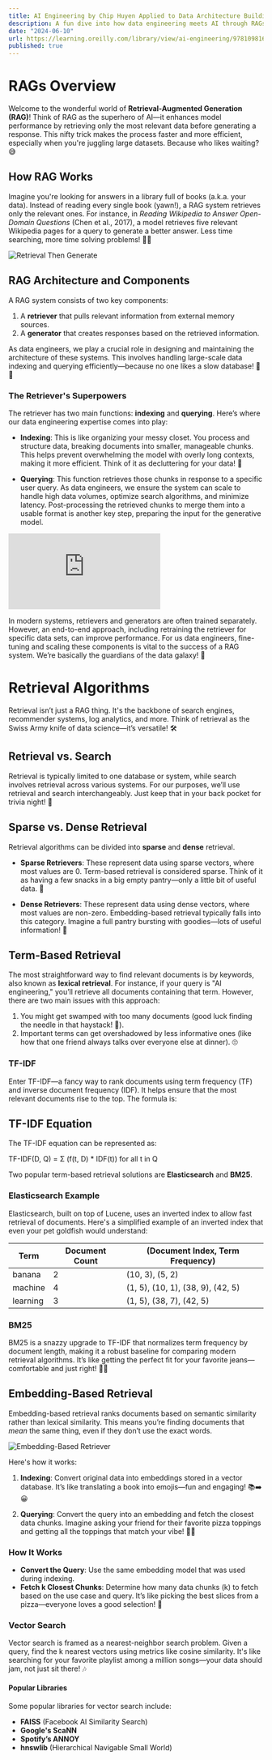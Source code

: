 ```yaml
---
title: AI Engineering by Chip Huyen Applied to Data Architecture Building
description: A fun dive into how data engineering meets AI through RAGs!
date: "2024-06-10"
url: https://learning.oreilly.com/library/view/ai-engineering/9781098166298/
published: true
---
```


# RAGs Overview

Welcome to the wonderful world of **Retrieval-Augmented Generation (RAG)**! Think of RAG as the superhero of AI—it enhances model performance by retrieving only the most relevant data before generating a response. This nifty trick makes the process faster and more efficient, especially when you're juggling large datasets. Because who likes waiting? 😅

## How RAG Works

Imagine you're looking for answers in a library full of books (a.k.a. your data). Instead of reading every single book (yawn!), a RAG system retrieves only the relevant ones. For instance, in *Reading Wikipedia to Answer Open-Domain Questions* (Chen et al., 2017), a model retrieves five relevant Wikipedia pages for a query to generate a better answer. Less time searching, more time solving problems! 🦸‍♂️

![Retrieval Then Generate](https://arxiv.org/abs/1704.00051)

## RAG Architecture and Components

A RAG system consists of two key components: 

1. A **retriever** that pulls relevant information from external memory sources.
2. A **generator** that creates responses based on the retrieved information.

As data engineers, we play a crucial role in designing and maintaining the architecture of these systems. This involves handling large-scale data indexing and querying efficiently—because no one likes a slow database! 🐢💨

### The Retriever's Superpowers

The retriever has two main functions: **indexing** and **querying**. Here’s where our data engineering expertise comes into play:

- **Indexing**: This is like organizing your messy closet. You process and structure data, breaking documents into smaller, manageable chunks. This helps prevent overwhelming the model with overly long contexts, making it more efficient. Think of it as decluttering for your data! 🧹

- **Querying**: This function retrieves those chunks in response to a specific user query. As data engineers, we ensure the system can scale to handle high data volumes, optimize search algorithms, and minimize latency. Post-processing the retrieved chunks to merge them into a usable format is another key step, preparing the input for the generative model. 

![High-Level RAG Architecture](https://learning.oreilly.com/library/view/ai-engineering/9781098166298/ch06.html#6_rag_overview_1726600321985229)

In modern systems, retrievers and generators are often trained separately. However, an end-to-end approach, including retraining the retriever for specific data sets, can improve performance. For us data engineers, fine-tuning and scaling these components is vital to the success of a RAG system. We’re basically the guardians of the data galaxy! 🌌

# Retrieval Algorithms

Retrieval isn’t just a RAG thing. It's the backbone of search engines, recommender systems, log analytics, and more. Think of retrieval as the Swiss Army knife of data science—it’s versatile! 🛠️ 

## Retrieval vs. Search

Retrieval is typically limited to one database or system, while search involves retrieval across various systems. For our purposes, we’ll use retrieval and search interchangeably. Just keep that in your back pocket for trivia night! 🧠

## Sparse vs. Dense Retrieval

Retrieval algorithms can be divided into **sparse** and **dense** retrieval. 

- **Sparse Retrievers**: These represent data using sparse vectors, where most values are 0. Term-based retrieval is considered sparse. Think of it as having a few snacks in a big empty pantry—only a little bit of useful data. 🍿

- **Dense Retrievers**: These represent data using dense vectors, where most values are non-zero. Embedding-based retrieval typically falls into this category. Imagine a full pantry bursting with goodies—lots of useful information! 🍰

## Term-Based Retrieval

The most straightforward way to find relevant documents is by keywords, also known as **lexical retrieval**. For instance, if your query is "AI engineering," you’ll retrieve all documents containing that term. However, there are two main issues with this approach:

1. You might get swamped with too many documents (good luck finding the needle in that haystack! 🐴).
2. Important terms can get overshadowed by less informative ones (like how that one friend always talks over everyone else at dinner). 🙄

### TF-IDF

Enter TF-IDF—a fancy way to rank documents using term frequency (TF) and inverse document frequency (IDF). It helps ensure that the most relevant documents rise to the top. The formula is:

## TF-IDF Equation

The TF-IDF equation can be represented as:

TF-IDF(D, Q) = Σ (f(t, D) * IDF(t)) for all t in Q

Two popular term-based retrieval solutions are **Elasticsearch** and **BM25**. 

### Elasticsearch Example

Elasticsearch, built on top of Lucene, uses an inverted index to allow fast retrieval of documents. Here's a simplified example of an inverted index that even your pet goldfish would understand:

| Term    | Document Count | (Document Index, Term Frequency) |
|---------|----------------|-----------------------------------|
| banana  | 2              | (10, 3), (5, 2)                   |
| machine | 4              | (1, 5), (10, 1), (38, 9), (42, 5) |
| learning | 3              | (1, 5), (38, 7), (42, 5)         |

### BM25

BM25 is a snazzy upgrade to TF-IDF that normalizes term frequency by document length, making it a robust baseline for comparing modern retrieval algorithms. It’s like getting the perfect fit for your favorite jeans—comfortable and just right! 👖✨

## Embedding-Based Retrieval

Embedding-based retrieval ranks documents based on semantic similarity rather than lexical similarity. This means you’re finding documents that *mean* the same thing, even if they don’t use the exact words. 

![Embedding-Based Retriever](https://medium.com/better-ml/embedding-learning-for-retrieval-29af1c9a1e65)

Here's how it works:

1. **Indexing**: Convert original data into embeddings stored in a vector database. It’s like translating a book into emojis—fun and engaging! 📚➡️😀
   
2. **Querying**: Convert the query into an embedding and fetch the closest data chunks. Imagine asking your friend for their favorite pizza toppings and getting all the toppings that match your vibe! 🍕✨

### How It Works

- **Convert the Query**: Use the same embedding model that was used during indexing.
- **Fetch k Closest Chunks**: Determine how many data chunks (k) to fetch based on the use case and query. It’s like picking the best slices from a pizza—everyone loves a good selection! 🍕

### Vector Search

Vector search is framed as a nearest-neighbor search problem. Given a query, find the k nearest vectors using metrics like cosine similarity. It's like searching for your favorite playlist among a million songs—your data should jam, not just sit there! 🎶

#### Popular Libraries

Some popular libraries for vector search include:

- **FAISS** (Facebook AI Similarity Search)
- **Google's ScaNN**
- **Spotify’s ANNOY**
- **hnswlib** (Hierarchical Navigable Small World)
